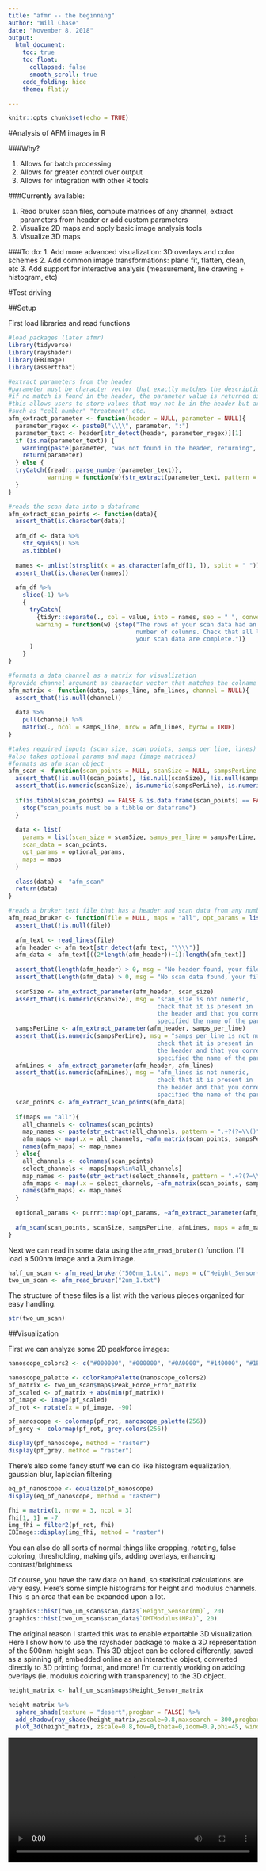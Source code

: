 ```yaml
---
title: "afmr -- the beginning"
author: "Will Chase"
date: "November 8, 2018"
output:
  html_document:
    toc: true
    toc_float:
      collapsed: false
      smooth_scroll: true
    code_folding: hide
    theme: flatly

---
```


```r
knitr::opts_chunk$set(echo = TRUE)
```

#Analysis of AFM images in R

###Why?

1. Allows for batch processing
2. Allows for greater control over output
3. Allows for integration with other R tools

###Currently available: 

1. Read bruker scan files, compute matrices of any channel, extract parameters from header or add custom parameters
2. Visualize 2D maps and apply basic image analysis tools
3. Visualize 3D maps 

###To do:
1. Add more advanced visualization: 3D overlays and color schemes
2. Add common image transformations: plane fit, flatten, clean, etc
3. Add support for interactive analysis (measurement, line drawing + histogram, etc)


#Test driving

##Setup

First load libraries and read functions
```r
#load packages (later afmr)
library(tidyverse)
library(rayshader)
library(EBImage)
library(assertthat)
```
```r
#extract parameters from the header
#parameter must be character vector that exactly matches the description in the header ie. "Tip Radius"
#if no match is found in the header, the parameter value is returned directly
#this allows users to store values that may not be in the header but are associated with the experiment
#such as "cell number" "treatment" etc.
afm_extract_parameter <- function(header = NULL, parameter = NULL){
  parameter_regex <- paste0("\\\\", parameter, ":")
  parameter_text <- header[str_detect(header, parameter_regex)][1]
  if (is.na(parameter_text)) {
    warning(paste(parameter, "was not found in the header, returning", parameter, "directly"))
    return(parameter)
  } else {
  tryCatch({readr::parse_number(parameter_text)}, 
           warning = function(w){str_extract(parameter_text, pattern = '(?<=: )(.*)(?=")')})
  }
}

#reads the scan data into a dataframe
afm_extract_scan_points <- function(data){
  assert_that(is.character(data))
  
  afm_df <- data %>%
    str_squish() %>%
    as.tibble() 
  
  names <- unlist(strsplit(x = as.character(afm_df[1, ]), split = " "))
  assert_that(is.character(names))
  
  afm_df %>%
    slice(-1) %>%
    {
      tryCatch(
        {tidyr::separate(., col = value, into = names, sep = " ", convert = TRUE)},
        warning = function(w) {stop("The rows of your scan data had an unequal 
                                    number of columns. Check that all lines of 
                                    your scan data are complete.")}
      )    
    }
}

#formats a data channel as a matrix for visualization
#provide channel argument as character vector that matches the colname in scan_points exactly
afm_matrix <- function(data, samps_line, afm_lines, channel = NULL){
  assert_that(!is.null(channel))
  
  data %>%
    pull(channel) %>%
    matrix(., ncol = samps_line, nrow = afm_lines, byrow = TRUE)
}

#takes required inputs (scan size, scan points, samps per line, lines)
#also takes optional params and maps (image matrices)
#formats as afm_scan object
afm_scan <- function(scan_points = NULL, scanSize = NULL, sampsPerLine = NULL, afmLines = NULL, maps = list(), optional_params = list()){
  assert_that(!is.null(scan_points), !is.null(scanSize), !is.null(sampsPerLine), !is.null(afmLines))
  assert_that(is.numeric(scanSize), is.numeric(sampsPerLine), is.numeric(afmLines))
  
  if(is.tibble(scan_points) == FALSE & is.data.frame(scan_points) == FALSE) {
    stop("scan_points must be a tibble or dataframe")
  }
  
  data <- list(
    params = list(scan_size = scanSize, samps_per_line = sampsPerLine, afm_lines = afmLines),
    scan_data = scan_points,
    opt_params = optional_params,
    maps = maps
  )
  
  class(data) <- "afm_scan"
  return(data)
} 

#reads a bruker text file that has a header and scan data from any number of channels
afm_read_bruker <- function(file = NULL, maps = "all", opt_params = list(), scan_size = "Scan Size", samps_per_line = "Samps/line", afm_lines = "Lines"){
  assert_that(!is.null(file))
  
  afm_text <- read_lines(file)
  afm_header <- afm_text[str_detect(afm_text, "\\\\")]
  afm_data <- afm_text[((2*length(afm_header))+1):length(afm_text)]
  
  assert_that(length(afm_header) > 0, msg = "No header found, your file must have a header")
  assert_that(length(afm_data) > 0, msg = "No scan data found, your file must have scan data")
  
  scanSize <- afm_extract_parameter(afm_header, scan_size)
  assert_that(is.numeric(scanSize), msg = "scan_size is not numeric, 
                                          check that it is present in 
                                          the header and that you correctly 
                                          specified the name of the parameter")
  sampsPerLine <- afm_extract_parameter(afm_header, samps_per_line)
  assert_that(is.numeric(sampsPerLine), msg = "samps_per_line is not numeric, 
                                          check that it is present in 
                                          the header and that you correctly 
                                          specified the name of the parameter")
  afmLines <- afm_extract_parameter(afm_header, afm_lines)
  assert_that(is.numeric(afmLines), msg = "afm_lines is not numeric, 
                                          check that it is present in 
                                          the header and that you correctly 
                                          specified the name of the parameter")
  scan_points <- afm_extract_scan_points(afm_data)
  
  if(maps == "all"){
    all_channels <- colnames(scan_points)
    map_names <- paste(str_extract(all_channels, pattern = ".+?(?=\\()"), "matrix", sep = "_")
    afm_maps <- map(.x = all_channels, ~afm_matrix(scan_points, sampsPerLine, afmLines, channel = .x))
    names(afm_maps) <- map_names
  } else{
    all_channels <- colnames(scan_points)
    select_channels <- maps[maps%in%all_channels]
    map_names <- paste(str_extract(select_channels, pattern = ".+?(?=\\()"), "matrix", sep = "_")
    afm_maps <- map(.x = select_channels, ~afm_matrix(scan_points, sampsPerLine, afmLines, channel = .x))
    names(afm_maps) <- map_names
  }
  
  optional_params <- purrr::map(opt_params, ~afm_extract_parameter(afm_header, .x))
  
  afm_scan(scan_points, scanSize, sampsPerLine, afmLines, maps = afm_maps, optional_params)
}
```

Next we can read in some data using the `afm_read_bruker()` function. I'll load a 500nm image and a 2um image.
```r
half_um_scan <- afm_read_bruker("500nm_1.txt", maps = c("Height_Sensor(nm)", "Peak_Force_Error(nN)"), opt_params = list(scan_rate = "Scan Rate", cap_dir = "Capture direction", num = 4, cell = "cell1"))
two_um_scan <- afm_read_bruker("2um_1.txt")
```

The structure of these files is a list with the various pieces organized for easy handling. 
```r
str(two_um_scan)
```

##Visualization

First we can analyze some 2D peakforce images:
```r
nanoscope_colors2 <- c("#000000", "#000000", "#0A0000", "#140000", "#1E0000", "#280000", "#320000", "#3C0000", "#460000", "#500000", "#5A0400", "#641500", "#6E2300", "#783400", "#824300", "#8C5100", "#966100", "#A07102", "#AA801B", "#B49037", "#BE9F52", "#C8AD6C", "#D2BD87", "#DCCCA3", "#E6DCBF", "#F0ECDB", "#FAFAF5", "#FFFFFF", "#FFFFFF")

nanoscope_palette <- colorRampPalette(nanoscope_colors2)
pf_matrix <- two_um_scan$maps$Peak_Force_Error_matrix
pf_scaled <- pf_matrix + abs(min(pf_matrix))
pf_image <- Image(pf_scaled)
pf_rot <- rotate(x = pf_image, -90)

pf_nanoscope <- colormap(pf_rot, nanoscope_palette(256))
pf_grey <- colormap(pf_rot, grey.colors(256))

display(pf_nanoscope, method = "raster")
display(pf_grey, method = "raster")
```

There's also some fancy stuff we can do like histogram equalization, gaussian blur, laplacian filtering

```r
eq_pf_nanoscope <- equalize(pf_nanoscope)
display(eq_pf_nanoscope, method = "raster")

fhi = matrix(1, nrow = 3, ncol = 3)
fhi[1, 1] = -7
img_fhi = filter2(pf_rot, fhi)
EBImage::display(img_fhi, method = "raster")
```

You can also do all sorts of normal things like cropping, rotating, false coloring, thresholding, making gifs, adding overlays, enhancing contrast/brightness

Of course, you have the raw data on hand, so statistical calculations are very easy. Here's some simple histograms for height and modulus channels. This is an area that can be expanded upon a lot. 

```r
graphics::hist(two_um_scan$scan_data$`Height_Sensor(nm)`, 20)
graphics::hist(two_um_scan$scan_data$`DMTModulus(MPa)`, 20)
```

The original reason I started this was to enable exportable 3D visualization. Here I show how to use the rayshader package to make a 3D representation of the 500nm height scan. This 3D object can be colored differently, saved as a spinning gif, embedded online as an interactive object, converted directly to 3D printing format, and more! I'm currently working on adding overlays (ie. modulus coloring with transparency) to the 3D object. 

```r
height_matrix <- half_um_scan$maps$Height_Sensor_matrix

height_matrix %>%
  sphere_shade(texture = "desert",progbar = FALSE) %>%
  add_shadow(ray_shade(height_matrix,zscale=0.8,maxsearch = 300,progbar = FALSE),0.7) %>%
  plot_3d(height_matrix, zscale=0.8,fov=0,theta=0,zoom=0.9,phi=45, windowsize = c(800,800), solid = TRUE)
```

<video width=100% controls>
  <source src="out.mp4" type="video/mp4">
</video>
